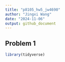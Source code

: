 ```yaml
---
title: "p8105_hw5_jw4690"
author: "Jingxi Wang"
date: "2024-11-06"
output: github_document
---
```


## Problem 1

```r
library(tidyverse)
```

